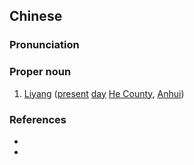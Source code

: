 {{also|历阳}}
==Chinese==
{{zh-forms|s=历阳}}

===Pronunciation===
{{zh-pron
|m=Lìyáng
|cat=pn
}}

===Proper noun===
{{zh-proper noun}}

# {{lb|zh|archaic}} [[w:He County|Liyang]] ([[present]] [[day]] [[w:He County|He County]], [[Anhui]])

===References===
* {{pedialite|He County}}
* {{pedialite|和縣|lang=zh}}